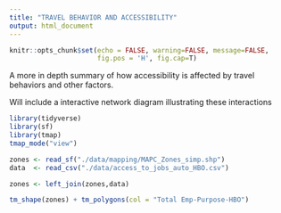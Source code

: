 ```yaml
---
title: "TRAVEL BEHAVIOR AND ACCESSIBILITY"
output: html_document
---
```

```r
knitr::opts_chunk$set(echo = FALSE, warning=FALSE, message=FALSE, 
                      fig.pos = 'H', fig.cap=T)
```

A more in depth summary of how accessibility is affected by travel behaviors and other factors.

Will include a interactive network diagram illustrating these interactions

```r
library(tidyverse)
library(sf)
library(tmap)
tmap_mode("view")
```

```r
zones <- read_sf("./data/mapping/MAPC_Zones_simp.shp")
data  <- read_csv("./data/access_to_jobs_auto_HBO.csv")

zones <- left_join(zones,data)

tm_shape(zones) + tm_polygons(col = "Total Emp-Purpose-HBO")
```

